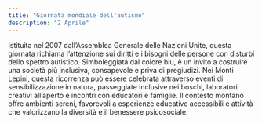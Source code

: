 ```yaml
---
title: "Giornata mondiale dell'autismo"
description: "2 Aprile"
---
```


Istituita nel 2007 dall’Assemblea Generale delle Nazioni Unite, questa giornata richiama l’attenzione sui diritti e i bisogni delle persone con disturbi dello spettro autistico. Simboleggiata dal colore blu, è un invito a costruire una società più inclusiva, consapevole e priva di pregiudizi. Nei Monti Lepini, questa ricorrenza può essere celebrata attraverso eventi di sensibilizzazione in natura, passeggiate inclusive nei boschi, laboratori creativi all’aperto e incontri con educatori e famiglie. Il contesto montano offre ambienti sereni, favorevoli a esperienze educative accessibili e attività che valorizzano la diversità e il benessere psicosociale. 